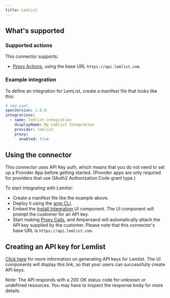 ```yaml
---
title: Lemlist
---
```


## What's supported

### Supported actions

This connector supports:

- [Proxy Actions](/define-integrations/proxy-actions), using the base URL `https://api.lemlist.com`.

### Example integration

To define an integration for LemList, create a manifest file that looks like this:

```YAML
# amp.yaml
specVersion: 1.0.0
integrations:
  - name: lemlist-integration
    displayName: My Lemlist Integration
    provider: lemlist
    proxy:
      enabled: true
```

## Using the connector

This connector uses API Key auth, which means that you do not need to set up a Provider App before getting started. (Provider apps are only required for providers that use OAuth2 Authorization Code grant type.)

To start integrating with Lemlist:

- Create a manifest file like the example above.
- Deploy it using the [amp CLI](/cli/overview).
- Embed the [Install Integration](/embeddable-ui-components#install-integration) UI component. The UI component will prompt the customer for an API key.
- Start making [Proxy Calls](/define-integrations/proxy-actions), and Ampersand will automatically attach the API key supplied by the customer. Please note that this connector's base URL is `https://api.lemlist.com`.

## Creating an API key for Lemlist

[Click here](https://developer.lemlist.com/#authentication) for more information on generating API keys for Lemlist. The UI components will display this link, so that your users can successfully create API keys.

Note: The API responds with a 200 OK status code for unknown or undefined resources. You may have to inspect the response body for more details.
